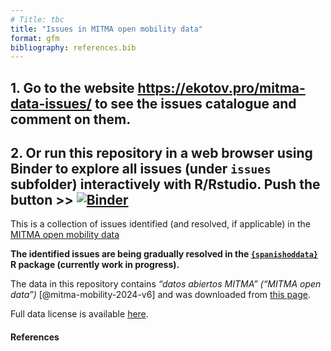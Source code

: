```yaml
---
# Title: tbc
title: "Issues in MITMA open mobility data"
format: gfm
bibliography: references.bib
---
```


## 1. Go to the website [https://ekotov.pro/mitma-data-issues/](https://ekotov.pro/mitma-data-issues/) to see the issues catalogue and comment on them.

## 2. Or run this repository in a web browser using Binder to explore all issues (under `issues` subfolder) interactively with R/Rstudio. Push the button >> [![Binder](https://mybinder.org/badge_logo.svg)](https://mybinder.org/v2/gh/e-kotov/mitma-data-issues/HEAD?urlpath=rstudio)


This is a collection of issues identified (and resolved, if applicable) in the [MITMA open mobility data](https://www.transportes.gob.es/ministerio/proyectos-singulares/estudios-de-movilidad-con-big-data/opendata-movilidad){target="_blank"}

**The identified issues are being gradually resolved in the [`{spanishoddata}`](https://github.com/Robinlovelace/spanishoddata){target='_blank'} R package (currently work in progress).**

The data in this repository contains *"datos abiertos MITMA" ("MITMA open data")* [@mitma-mobility-2024-v6] and was downloaded from [this page](https://www.transportes.gob.es/ministerio/proyectos-singulares/estudios-de-movilidad-con-big-data/opendata-movilidad).

Full data license is available [here](https://movilidad-opendata.mitma.es/LICENCIA%20de%20datos%20abiertos%20del%20MITMA%2020201203.pdf){target="_blank"}.


#### References
